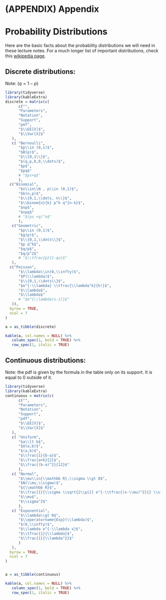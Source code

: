 \newcommand{\PP}{{\mathbb{P}}}
\newcommand{\RR}{{\mathbb{R}}}
\newcommand{\Var}{\operatorname{Var}}
\newcommand{\N}{{\mathbb{N}}}
\newcommand{\sS}{{\mathcal{S}}}
\newcommand{\EE}{{\mathbb{E}}}
\newcommand{\ld}{\lambda}
\newcommand{\eand}{\text{ and }}

# (APPENDIX) Appendix {-}

# Probability Distributions {#dist}

Here are the basic facts about the probability distributions we will need in these lecture notes. For a much longer list of important distributions, check  this [wikipedia page](https://en.wikipedia.org/wiki/List_of_probability_distributions). 


## Discrete distributions:

Note: $(q=1-p)$
```r
library(tidyverse)
library(kableExtra)
discrete = matrix(c(
      c("",
      "Parameters",
      "Notation",
      "Support",
      "pmf",
      "$\\EE[X]$",
      "$\\Var[X]$"
   ),
   c( "Bernoulli",
      "$p\\in (0,1)$", 
      "$B(p)$", 
      "$\\{0,1\\}$", 
      "$(q,p,0,0,\\dots)$", 
      "$p$", 
      "$pq$" 
      # "$ps+q$"
      ),
  c("Binomial",
      "$n\\in\\N , p\\in (0,1)$",
      "$b(n,p)$",
      "$\\{0,1,\\dots, n\\}$",
      "$\\binom{n}{k} p^k q^{n-k}$",
      "$np$",
      "$npq$"
      # "$(ps +q)^n$"
      ),
   c("Geometric",
      "$p\\in (0,1)$",
      "$g(p)$",
      "$\\{0,1,\\dots\\}$",
      "$p q^k$",
      "$q/p$",
      "$q/p^2$"
      # "$\\tfrac{p}{1-qs}$"
   ),
  c("Poisson",
      "$\\lambda\\in(0,\\infty)$",
      "$P(\\lambda)$",
      "$\\{0,1,\\dots\\}$",
      "$e^{-\\lambda} \\tfrac{\\lambda^k}{k!}$",
      "$\\lambda$",
      "$\\lambda$"
      # "$e^{\\lambda(s-1)}$"
   )),
  byrow = TRUE,
  ncol = 7
) 

a = as_tibble(discrete)

kable(a, col.names = NULL) %>% 
   column_spec(1, bold = TRUE) %>% 
   row_spec(1, italic = TRUE)

```

## Continuous distributions:
Note: the pdf is given by the formula in the table only on its support. It is equal to $0$ outside of it. 
```r
library(tidyverse)
library(kableExtra)
continuous = matrix(c(
      c("",
      "Parameters",
      "Notation",
      "Support",
      "pdf",
      "$\\EE[X]$",
      "$\\Var[X]$"
   ),
   c( "Uniform",
      "$a\\lt b$",
      "$U(a,b)$", 
      "$(a,b)$", 
      "$\\frac{1}{b-a}$",
      "$\\frac{a+b}{2}$", 
      "$\\frac{(b-a)^2}{12}$" 
      ),
   c( "Normal",
      "$\\mu\\in{\\mathbb R},\\sigma \\gt 0$", 
      "$N(\\mu,\\sigma)$", 
      "${\\mathbb R}$", 
      "$\\frac{1}{\\sigma \\sqrt{2\\pi}} e^{-\\tfrac{(x-\\mu)^2}{2 \\sigma^2}}$", 
      "$\\mu$", 
      "$\\sigma^2$" 
      ),
   c( "Exponential",
      "$\\lambda\\gt 0$",
      "$\\operatorname{Exp}(\\lambda)$", 
      "$(0,\\infty)$", 
      "$\\lambda e^{-\\lambda x}$",
      "$\\tfrac{1}{\\lambda}$", 
      "$\\frac{1}{\\lambda^2}$"
      )
   ),
  byrow = TRUE,
  ncol = 7
)


a = as_tibble(continuous)

kable(a, col.names = NULL) %>% 
   column_spec(1, bold = TRUE) %>% 
   row_spec(1, italic = TRUE)

```